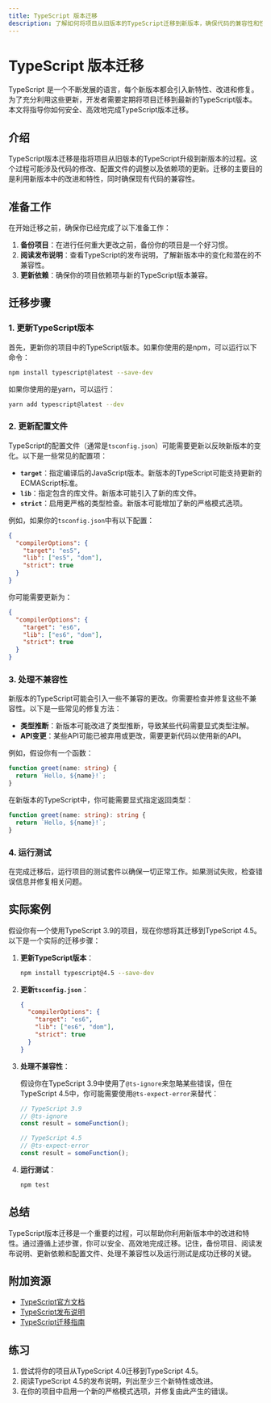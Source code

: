 ```yaml
---
title: TypeScript 版本迁移
description: 了解如何将项目从旧版本的TypeScript迁移到新版本，确保代码的兼容性和性能优化。
---
```


# TypeScript 版本迁移

TypeScript 是一个不断发展的语言，每个新版本都会引入新特性、改进和修复。为了充分利用这些更新，开发者需要定期将项目迁移到最新的TypeScript版本。本文将指导你如何安全、高效地完成TypeScript版本迁移。

## 介绍

TypeScript版本迁移是指将项目从旧版本的TypeScript升级到新版本的过程。这个过程可能涉及代码的修改、配置文件的调整以及依赖项的更新。迁移的主要目的是利用新版本中的改进和特性，同时确保现有代码的兼容性。

## 准备工作

在开始迁移之前，确保你已经完成了以下准备工作：

1. **备份项目**：在进行任何重大更改之前，备份你的项目是一个好习惯。
2. **阅读发布说明**：查看TypeScript的发布说明，了解新版本中的变化和潜在的不兼容性。
3. **更新依赖**：确保你的项目依赖项与新的TypeScript版本兼容。

## 迁移步骤

### 1. 更新TypeScript版本

首先，更新你的项目中的TypeScript版本。如果你使用的是npm，可以运行以下命令：

```bash
npm install typescript@latest --save-dev
```

如果你使用的是yarn，可以运行：

```bash
yarn add typescript@latest --dev
```

### 2. 更新配置文件

TypeScript的配置文件（通常是`tsconfig.json`）可能需要更新以反映新版本的变化。以下是一些常见的配置项：

- **`target`**：指定编译后的JavaScript版本。新版本的TypeScript可能支持更新的ECMAScript标准。
- **`lib`**：指定包含的库文件。新版本可能引入了新的库文件。
- **`strict`**：启用更严格的类型检查。新版本可能增加了新的严格模式选项。

例如，如果你的`tsconfig.json`中有以下配置：

```json
{
  "compilerOptions": {
    "target": "es5",
    "lib": ["es5", "dom"],
    "strict": true
  }
}
```

你可能需要更新为：

```json
{
  "compilerOptions": {
    "target": "es6",
    "lib": ["es6", "dom"],
    "strict": true
  }
}
```

### 3. 处理不兼容性

新版本的TypeScript可能会引入一些不兼容的更改。你需要检查并修复这些不兼容性。以下是一些常见的修复方法：

- **类型推断**：新版本可能改进了类型推断，导致某些代码需要显式类型注解。
- **API变更**：某些API可能已被弃用或更改，需要更新代码以使用新的API。

例如，假设你有一个函数：

```typescript
function greet(name: string) {
  return `Hello, ${name}!`;
}
```

在新版本的TypeScript中，你可能需要显式指定返回类型：

```typescript
function greet(name: string): string {
  return `Hello, ${name}!`;
}
```

### 4. 运行测试

在完成迁移后，运行项目的测试套件以确保一切正常工作。如果测试失败，检查错误信息并修复相关问题。

## 实际案例

假设你有一个使用TypeScript 3.9的项目，现在你想将其迁移到TypeScript 4.5。以下是一个实际的迁移步骤：

1. **更新TypeScript版本**：

   ```bash
   npm install typescript@4.5 --save-dev
   ```

2. **更新`tsconfig.json`**：

   ```json
   {
     "compilerOptions": {
       "target": "es6",
       "lib": ["es6", "dom"],
       "strict": true
     }
   }
   ```

3. **处理不兼容性**：

   假设你在TypeScript 3.9中使用了`@ts-ignore`来忽略某些错误，但在TypeScript 4.5中，你可能需要使用`@ts-expect-error`来替代：

   ```typescript
   // TypeScript 3.9
   // @ts-ignore
   const result = someFunction();

   // TypeScript 4.5
   // @ts-expect-error
   const result = someFunction();
   ```

4. **运行测试**：

   ```bash
   npm test
   ```

## 总结

TypeScript版本迁移是一个重要的过程，可以帮助你利用新版本中的改进和特性。通过遵循上述步骤，你可以安全、高效地完成迁移。记住，备份项目、阅读发布说明、更新依赖和配置文件、处理不兼容性以及运行测试是成功迁移的关键。

## 附加资源

- [TypeScript官方文档](https://www.typescriptlang.org/docs/)
- [TypeScript发布说明](https://github.com/microsoft/TypeScript/releases)
- [TypeScript迁移指南](https://www.typescriptlang.org/docs/handbook/release-notes.html)

## 练习

1. 尝试将你的项目从TypeScript 4.0迁移到TypeScript 4.5。
2. 阅读TypeScript 4.5的发布说明，列出至少三个新特性或改进。
3. 在你的项目中启用一个新的严格模式选项，并修复由此产生的错误。
